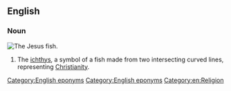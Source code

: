 ==English==

===Noun===
{{wikipedia}}
[[Image:Ichthus.svg|thumb|The Jesus fish.]]
{{en-noun|Jesus fish|es}}
# {{lb|en|colloquial}} The [[ichthys]], a symbol of a fish made from two intersecting curved lines, representing [[Christianity]][[Category:English eponyms]].

[[Category:English eponyms]]
[[Category:en:Religion]]